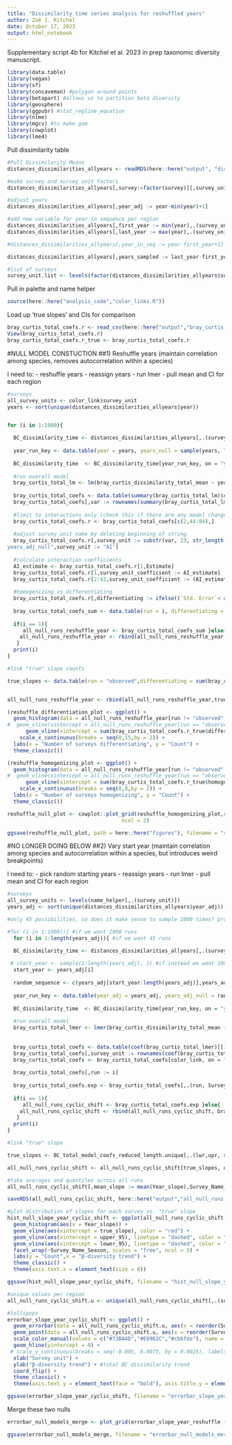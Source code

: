 ```yaml
---
title: "Dissimilarity time series analysis for reshuffled years"
author: Zoë J. Kitchel
date: October 17, 2023
output: html_notebook
---
```


Supplementary script 4b for Kitchel et al. 2023 in prep taxonomic diversity manuscript.

```r
library(data.table)
library(vegan)
library(sf)
library(concaveman) #polygon around points
library(betapart) #allows us to partition beta diversity
library(geosphere)
library(ggpubr) #stat_regline_equation
library(nlme)
library(mgcv) #to make gam
library(cowplot)
library(lme4)

```

Pull dissimilarity table
```r
#Pull Dissimilarity Means
distances_dissimilarities_allyears <- readRDS(here::here("output", "dissimilarities", "distances_dissimilarities_allyears.rds"))

#make survey and survey unit factors
distances_dissimilarities_allyears[,survey:=factor(survey)][,survey_unit:=factor(survey_unit)]

#adjust years
distances_dissimilarities_allyears[,year_adj := year-min(year)+1]

#add new variable for year in sequence per region
distances_dissimilarities_allyears[,first_year := min(year),.(survey_unit)]
distances_dissimilarities_allyears[,last_year := max(year),.(survey_unit)]

#distances_dissimilarities_allyears[,year_in_seq := year-first_year+1]

distances_dissimilarities_allyears[,years_sampled := last_year-first_year+1]

#list of surveys
survey_unit.list <- levels(factor(distances_dissimilarities_allyears$survey_unit))


```
 
 Pull in palette and name helper
```r
source(here::here("analysis_code","color_links.R"))
```

Load up 'true slopes' and CIs for comparison
```r

bray_curtis_total_coefs.r <- read_csv(here::here("output","bray_curtis_total_coefs.r.csv"))
View(bray_curtis_total_coefs.r)
bray_curtis_total_coefs.r_true <- bray_curtis_total_coefs.r
```


#NULL MODEL CONSTUCTION
##1) Reshuffle years (maintain correlation among species, removes autocorrelation within a species)

I need to:
- reshuffle years
- reassign years
- run lmer
- pull mean and CI for each region
```r
#surveys
all_survey_units <- color_link$survey_unit
years <- sort(unique(distances_dissimilarities_allyears$year))


for (i in 1:1000){

  BC_dissimilarity_time <- distances_dissimilarities_allyears[,.(survey_unit, year, year_adj, bray_curtis_dissimilarity_total_mean)]
  
  year_run_key <- data.table(year = years, years_null = sample(years, length(years), replace = F))
  
  BC_dissimilarity_time  <- BC_dissimilarity_time[year_run_key, on = "year"]
  
  #run overall model
  bray_curtis_total_lm <- lm(bray_curtis_dissimilarity_total_mean ~ years_null * survey_unit,data = BC_dissimilarity_time)
    
  bray_curtis_total_coefs <- data.table(summary(bray_curtis_total_lm)$coefficients)
  bray_curtis_total_coefs[,var := rownames(summary(bray_curtis_total_lm)$coefficients)]
  
  #limit to interactions only (check this if there are any model changes!) row 2 and rows 44:84
  bray_curtis_total_coefs.r <- bray_curtis_total_coefs[c(2,44:84),]
  
  #adjust survey unit name by deleting beginning of string
  bray_curtis_total_coefs.r[,survey_unit := substr(var, 23, str_length(var))][var == "	
years_adj_null",survey_unit := "AI"]
  
  #calculate interaction coefficients
  AI_estimate <- bray_curtis_total_coefs.r[1,Estimate]
  bray_curtis_total_coefs.r[1,survey_unit_coefficient := AI_estimate]
  bray_curtis_total_coefs.r[2:42,survey_unit_coefficient := (AI_estimate + Estimate)]
  
  #homogenizing vs differentiating
  bray_curtis_total_coefs.r[,differentiating := ifelse((`Std. Error`< abs(survey_unit_coefficient) & survey_unit_coefficient > 0),1,0)][,homogenizing := ifelse((`Std. Error`< abs(survey_unit_coefficient) & survey_unit_coefficient < 0),1,0)]
  
  bray_curtis_total_coefs_sum <- data.table(run = i, differentiating = sum(  bray_curtis_total_coefs.r$differentiating), homogenizing = sum(  bray_curtis_total_coefs.r$homogenizing))
  
  if(i == 1){
     all_null_runs_reshuffle_year <- bray_curtis_total_coefs_sum }else{
    all_null_runs_reshuffle_year <- rbind(all_null_runs_reshuffle_year, bray_curtis_total_coefs_sum)
   }
  print(i)
}

#link "true" slope counts

true_slopes <- data.table(run = "observed",differentiating = sum(bray_curtis_total_coefs.r_true$differentiating == "Differentiation"), homogenizing = sum(bray_curtis_total_coefs.r_true$homogenizing))


all_null_runs_reshuffle_year <- rbind(all_null_runs_reshuffle_year,true_slopes)

(reshuffle_differentiation_plot <- ggplot() +
  geom_histogram(data = all_null_runs_reshuffle_year[run != "observed",], aes(differentiating)) +
#  geom_vline(xintercept = all_null_runs_reshuffle_year[run == "observed",]$differentiating, color = "red") +
      geom_vline(xintercept = sum(bray_curtis_total_coefs.r_true$differentiating), color = "red") +
    scale_x_continuous(breaks = seq(0,15,by = 2)) +
  labs(x = "Number of surveys differentiating", y = "Count") +
  theme_classic())

(reshuffle_homogenizing_plot <- ggplot() +
  geom_histogram(data = all_null_runs_reshuffle_year[run != "observed",], aes(homogenizing)) +
#  geom_vline(xintercept = all_null_runs_reshuffle_year[run == "observed",]$homogenizing, color = "red") +
      geom_vline(xintercept = sum(bray_curtis_total_coefs.r_true$homogenizing), color = "red") +
    scale_x_continuous(breaks = seq(0,8,by = 2)) +
  labs(x = "Number of surveys homogenizing", y = "Count") +
  theme_classic())

reshuffle_null_plot <- cowplot::plot_grid(reshuffle_homogenizing_plot,reshuffle_differentiation_plot, 
                                     ncol = 2)

ggsave(reshuffle_null_plot, path = here::here("figures"), filename = "reshuffle_null_plot.jpg", width = 6.5, height = 3)

```














#NO LONGER DOING BELOW
##2) Vary start year (maintain correlation among species and autocorrelation within a species, but introduces weird breakpoints)

I need to:
- pick random starting years
- reassign years
- run lmer
- pull mean and CI for each region
```r
#surveys
all_survey_units <- levels(name_helper[,.(survey_unit)])
years_adj <- sort(unique(distances_dissimilarities_allyears$year_adj))

#only 45 possibilities, so does it make sense to sample 1000 times? probably not?

#for (i in 1:1000)){ #if we want 1000 runs
  for (i in 1:length(years_adj)){ #if we want 45 runs

  BC_dissimilarity_time <- distances_dissimilarities_allyears[,.(survey_unit, year, year_adj, bray_curtis_dissimilarity_total_mean)]
  
 # start_year <- sample(1:length(years_adj), 1) #if instead we want 1000 random runs
  start_year <- years_adj[i]
  
  random_sequence <- c(years_adj[start_year:length(years_adj)],years_adj[1:start_year-1])
  
  year_run_key <- data.table(year_adj = years_adj, years_adj_null = random_sequence)
  
  BC_dissimilarity_time  <- BC_dissimilarity_time[year_run_key, on = "year_adj"]
  
  #run overall model
  bray_curtis_total_lmer <- lmer(bray_curtis_dissimilarity_total_mean ~ years_adj_null + (1 + years_adj_null|survey_unit),data = BC_dissimilarity_time)
  
    
  bray_curtis_total_coefs <- data.table(coef(bray_curtis_total_lmer)[[1]])
  bray_curtis_total_coefs[,survey_unit := rownames(coef(bray_curtis_total_lmer)[[1]])][,Year_slope := signif(years_adj_null,3)][,Intercept := signif(`(Intercept)`,3)]
  bray_curtis_total_coefs <- bray_curtis_total_coefs[color_link, on = "survey_unit"]
  
  bray_curtis_total_coefs[,run := i]
  
  bray_curtis_total_coefs.exp <- bray_curtis_total_coefs[,.(run, Survey_Name_Season, survey_unit, Intercept, Year_slope)]
  
  if(i == 1){
     all_null_runs_cyclic_shift <- bray_curtis_total_coefs.exp }else{
    all_null_runs_cyclic_shift <- rbind(all_null_runs_cyclic_shift, bray_curtis_total_coefs.exp)
   }
  print(i)
}

#link "true" slope

true_slopes <- BC_total_model_coefs_reduced_length.unique[,.(lwr,upr, survey_unit, year_adj, Directional_Change, significant, Directional_Change_sig, trend_color)]

all_null_runs_cyclic_shift <- all_null_runs_cyclic_shift[true_slopes, on = "survey_unit"]

#take averages and quantiles across all runs
all_null_runs_cyclic_shift[,mean_slope := mean(Year_slope),Survey_Name_Season][,upper_95 := quantile(Year_slope,0.975),Survey_Name_Season][,lower_95 := quantile(Year_slope,0.025),Survey_Name_Season][,true_slope := year_adj]

saveRDS(all_null_runs_cyclic_shift, here::here("output","all_null_runs_cyclic_shift.Rds"))

#plot distribution of slopes for each survey vs. "true" slope
hist_null_slope_year_cyclic_shift <- ggplot(all_null_runs_cyclic_shift) +
  geom_histogram(aes(x = Year_slope)) +
  geom_vline(aes(xintercept = true_slope), color = "red") +
  geom_vline(aes(xintercept = upper_95), linetype = "dashed", color = "grey") +
  geom_vline(aes(xintercept = lower_95), linetype = "dashed", color = "grey") +
  facet_wrap(~Survey_Name_Season, scales = "free", ncol = 5) +
  labs(y = "Count",x = "β-diversity trend") +
  theme_classic() +
  theme(axis.text.x = element_text(size = 8))

ggsave(hist_null_slope_year_cyclic_shift, filename = "hist_null_slope_year_cyclic_shift.jpg", path = here::here("figures"), height = 10, width = 12)

#unique values per region
all_null_runs_cyclic_shift.u <- unique(all_null_runs_cyclic_shift[,.(survey_unit, Survey_Name_Season,mean_slope, upper_95, lower_95, true_slope, lwr, upr, Directional_Change, significant, Directional_Change_sig, trend_color)])

#lollipops
errorbar_slope_year_cyclic_shift <- ggplot() +
  geom_errorbar(data = all_null_runs_cyclic_shift.u, aes(x = reorder(Survey_Name_Season, true_slope) , y = mean_slope, label = Survey_Name_Season, ymin = lower_95, ymax = upper_95), color = "grey50", width = 0) + #add confidence intervals
  geom_point(data = all_null_runs_cyclic_shift.u, aes(x = reorder(Survey_Name_Season, true_slope) , y = true_slope, label = Survey_Name_Season, color = Directional_Change_sig), shape = 18, size = 3) +
  scale_color_manual(values = c("#73BA4D","#E0962C","#cbbfde"), name = "Dissimilarity trend", guide="none") +
  geom_hline(yintercept = 0) +
 # scale_y_continuous(breaks = seq(-0.005, 0.0075, by = 0.0025), labels = c("-0.005","","0", "", "0.005",  "")) +
  xlab("Survey unit") +
  ylab("β-diversity trend") + #total BC dissimilarity trend
  coord_flip() +
  theme_classic() +
  theme(axis.text.y = element_text(face = "bold"), axis.title.y = element_blank(), axis.text.x = element_text(size = 15), axis.title.x = element_text(size = 15), legend.position = c(0.1,0.8), legend.direction = "vertical", legend.text = element_text(size = 15), legend.title = element_text(size = 16))

ggsave(errorbar_slope_year_cyclic_shift, filename = "errorbar_slope_year_cyclic_shift.jpg", path = here::here("figures"), height = 5, width = 5)

```
Merge these two nulls
```r

errorbar_null_models_merge <- plot_grid(errorbar_slope_year_reshuffle + theme(axis.title.x = element_blank(), axis.text.x =element_blank()), errorbar_slope_year_cyclic_shift, ncol = 1, labels = c("a.","b."), vjust = 1, hjust = -0.2)

ggsave(errorbar_null_models_merge, filename = "errorbar_null_models_merge.jpg", path = here::here("figures"), height = 9, width = 10)
```

